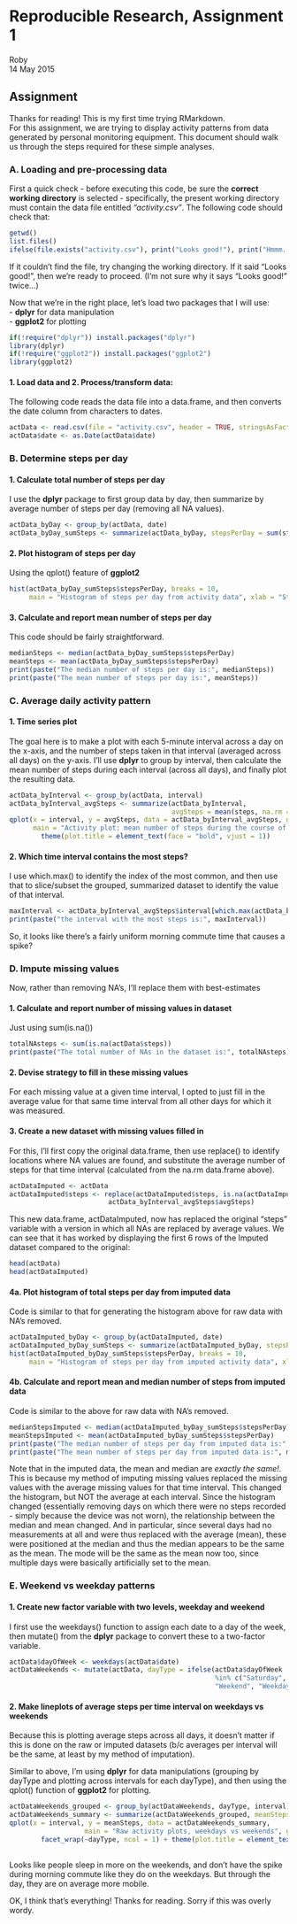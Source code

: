 Reproducible Research, Assignment 1
===================================
Roby  
14 May 2015


## Assignment  
Thanks for reading! This is my first time trying RMarkdown.  
For this assignment, we are trying to display activity patterns from data generated by personal monitoring equipment. This document should walk us through the steps required for these simple analyses.  

### A. Loading and pre-processing data  
First a quick check - before executing this code, be sure the **correct working directory** is selected - specifically, the present working directory must contain the data file entitled *"activity.csv"*. The following code should check that:

```r
getwd()
list.files()
ifelse(file.exists("activity.csv"), print("Looks good!"), print("Hmmm...can't find activity.csv"))
```

If it couldn't find the file, try changing the working directory. If it said "Looks good!", then we're ready to proceed. (I'm not sure why it says "Looks good!" twice...)  

Now that we're in the right place, let's load two packages that I will use:  
 - **dplyr** for data manipulation  
 - **ggplot2** for plotting
 
```r
if(!require("dplyr")) install.packages("dplyr")
library(dplyr)
if(!require("ggplot2")) install.packages("ggplot2")
library(ggplot2)
```

#### 1. Load data and 2. Process/transform data:  

The following code reads the data file into a data.frame, and then converts the date column from characters to dates.  

```r
actData <- read.csv(file = "activity.csv", header = TRUE, stringsAsFactors = FALSE)
actData$date <- as.Date(actData$date)
```

### B. Determine steps per day  

#### 1. Calculate total number of steps per day  

I use the **dplyr** package to first group data by day, then summarize by average number of steps per day (removing all NA values).  

```r
actData_byDay <- group_by(actData, date)
actData_byDay_sumSteps <- summarize(actData_byDay, stepsPerDay = sum(steps, na.rm = TRUE))
```

#### 2. Plot histogram of steps per day  

Using the qplot() feature of **ggplot2**  

```r
hist(actData_byDay_sumSteps$stepsPerDay, breaks = 10, 
     main = "Histogram of steps per day from activity data", xlab = "Steps per day")
```

#### 3. Calculate and report mean number of steps per day  

This code should be fairly straightforward.  

```r
medianSteps <- median(actData_byDay_sumSteps$stepsPerDay)
meanSteps <- mean(actData_byDay_sumSteps$stepsPerDay)
print(paste("The median number of steps per day is:", medianSteps))
print(paste("The mean number of steps per day is:", meanSteps))
```


### C. Average daily activity pattern  

#### 1. Time series plot  

The goal here is to make a plot with each 5-minute interval across a day on the x-axis, and the number of steps taken in that interval (averaged across all days) on the y-axis. I'll use **dplyr** to group by interval, then calculate the mean number of steps during each interval (across all days), and finally plot the resulting data.  

```r
actData_byInterval <- group_by(actData, interval)
actData_byInterval_avgSteps <- summarize(actData_byInterval, 
                                         avgSteps = mean(steps, na.rm = TRUE))
qplot(x = interval, y = avgSteps, data = actData_byInterval_avgSteps, geom = "line", 
      main = "Activity plot: mean number of steps during the course of a day") + 
        theme(plot.title = element_text(face = "bold", vjust = 1))
```

#### 2. Which time interval contains the most steps?

I use which.max() to identify the index of the most common, and then use that to slice/subset the grouped, summarized dataset to identify the value of that interval.

```r
maxInterval <- actData_byInterval_avgSteps$interval[which.max(actData_byInterval_avgSteps$avgSteps)]
print(paste("the interval with the most steps is:", maxInterval))
```

So, it looks like there's a fairly uniform morning commute time that causes a spike?

### D. Impute missing values  

Now, rather than removing NA's, I'll replace them with best-estimates  

#### 1. Calculate and report number of missing values in dataset  

Just using sum(is.na())

```r
totalNAsteps <- sum(is.na(actData$steps))
print(paste("The total number of NAs in the dataset is:", totalNAsteps))
```

#### 2. Devise strategy to fill in these missing values  

For each missing value at a given time interval, I opted to just fill in the average value for that same time interval from all other days for which it was measured.  

#### 3. Create a new dataset with missing values filled in  

For this, I'll first copy the original data.frame, then use replace() to identify locations where NA values are found, and substitute the average number of steps for that time interval (calculated from the na.rm data.frame above).

```r
actDataImputed <- actData
actDataImputed$steps <- replace(actDataImputed$steps, is.na(actDataImputed$steps),
                         actData_byInterval_avgSteps$avgSteps)
```

This new data.frame, actDataImputed, now has replaced the original "steps" variable with a version in which all NAs are replaced by average values. We can see that it has worked by displaying the first 6 rows of the Imputed dataset compared to the original:  

```r
head(actData)
head(actDataImputed)
```

#### 4a. Plot histogram of total steps per day from imputed data

Code is similar to that for generating the histogram above for raw data with NA's removed.  

```r
actDataImputed_byDay <- group_by(actDataImputed, date)
actDataImputed_byDay_sumSteps <- summarize(actDataImputed_byDay, stepsPerDay = sum(steps))
hist(actDataImputed_byDay_sumSteps$stepsPerDay, breaks = 10, 
     main = "Histogram of steps per day from imputed activity data", xlab = "Steps per day")
```

#### 4b. Calculate and report mean and median number of steps from imputed data  

Code is similar to the above for raw data with NA's removed.  

```r
medianStepsImputed <- median(actDataImputed_byDay_sumSteps$stepsPerDay)
meanStepsImputed <- mean(actDataImputed_byDay_sumSteps$stepsPerDay)
print(paste("The median number of steps per day from imputed data is:", medianStepsImputed))
print(paste("The mean number of steps per day from imputed data is:", meanStepsImputed))
```

Note that in the imputed data, the mean and median are *exactly the same!*. This is because my method of imputing missing values replaced the missing values with the average missing values for that time interval. This changed the histogram, but NOT the average at each interval. Since the histogram changed (essentially removing days on which there were no steps recorded - simply because the device was not worn), the relationship between the median and mean changed. And in particular, since several days had no measurements at all and were thus replaced with the average (mean), these were positioned at the median and thus the median appears to be the same as the mean. The mode will be the same as the mean now too, since multiple days were basically artificially set to the mean.  


### E. Weekend vs weekday patterns

#### 1. Create new factor variable with two levels, weekday and weekend  

I first use the weekdays() function to assign each date to a day of the week, then mutate() from the **dplyr** package to convert these to a two-factor variable.  

```r
actData$dayOfWeek <- weekdays(actData$date)
actDataWeekends <- mutate(actData, dayType = ifelse(actData$dayOfWeek 
                                                    %in% c("Saturday", "Sunday"),
                                                    "Weekend", "Weekday"))
```

#### 2. Make lineplots of average steps per time interval on weekdays vs weekends  

Because this is plotting average steps across all days, it doesn't matter if this is done on the raw or imputed datasets (b/c averages per interval will be the same, at least by my method of imputation).  

Similar to above, I'm using **dplyr** for data manipulations (grouping by dayType and plotting across intervals for each dayType), and then using the qplot() function of **ggplot2** for plotting.

```r
actDataWeekends_grouped <- group_by(actDataWeekends, dayType, interval)
actDataWeekends_summary <- summarize(actDataWeekends_grouped, meanSteps = mean(steps, na.rm = TRUE))
qplot(x = interval, y = meanSteps, data = actDataWeekends_summary, 
                   main = "Raw activity plots, weekdays vs weekends", geom = "line") + 
        facet_wrap(~dayType, ncol = 1) + theme(plot.title = element_text(vjust = 1, 
                                                                         face = "bold"))
```

Looks like people sleep in more on the weekends, and don't have the spike during morning commute like they do on the weekdays. But through the day, they are on average more mobile.

OK, I think that's everything! Thanks for reading. Sorry if this was overly wordy.